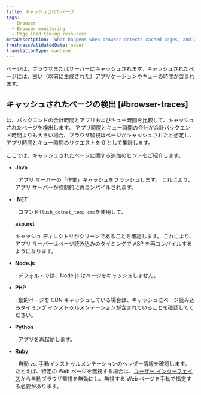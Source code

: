 ```yaml
---
title: キャッシュされたページ
tags:
  - Browser
  - Browser monitoring
  - Page load timing resources
metaDescription: 'What happens when browser detects cached pages, and what to do.'
freshnessValidatedDate: never
translationType: machine
---
```


ページは、ブラウザまたはサーバーにキャッシュされます。キャッシュされたページには、古い（以前に生成された）アプリケーションやキューの時間が含まれます。

## キャッシュされたページの検出 [#browser-traces]

<InlinePopover type="browser"/>は、バックエンドの合計時間とアプリおよびキュー時間を比較して、キャッシュされたページを検出します。 アプリ時間とキュー時間の合計が合計バックエンド時間よりも大きい場合、ブラウザ監視はページがキャッシュされたと想定し、アプリ時間とキュー時間のリクエストを 0 として集計します。

ここでは、キャッシュされたページに関する追加のヒントをご紹介します。

* <DNT>**Java**</DNT>

  : アプリ サーバーの「作業」キャッシュをフラッシュします。 これにより、アプリ サーバーが強制的に再コンパイルされます。

* <DNT>**.NET**</DNT>

  : コマンド`flush_dotnet_temp.cmd`を使用して、

  <DNT>**asp.net**</DNT>

  キャッシュ ディレクトリがクリーンであることを確認します。 これにより、アプリ サーバーはページ読み込みのタイミングで ASP を再コンパイルするようになります。

* <DNT>**Node.js**</DNT>

  : デフォルトでは、Node.js はページをキャッシュしません。

* <DNT>**PHP**</DNT>

  : 動的ページを CDN キャッシュしている場合は、キャッシュにページ読み込みタイミング インストゥルメンテーションが含まれていることを確認してください。

* <DNT>**Python**</DNT>

  : アプリを再起動します。

* <DNT>**Ruby**</DNT>

  : 自動 vs. 手動インストゥルメンテーションのヘッダー情報を確認します。 たとえば、特定の Web ページを無視する場合は、[ユーザー インターフェイス](/docs/browser/new-relic-browser/getting-started/browser-settings)から自動ブラウザ監視を無効にし、無視する Web ページを手動で指定する必要があります。